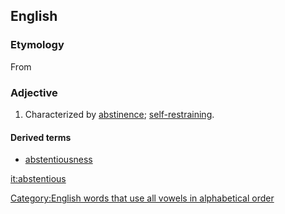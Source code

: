 ==English==

===Etymology===
From {{suffix|abstain|ous}}

===Adjective===
{{en-adj}}

# Characterized by [[abstinence]]; [[self-restraining]].

====Derived terms====
* [[abstentiousness]]

[[Category:English words that use all vowels in alphabetical order]]

[[it:abstentious]]
